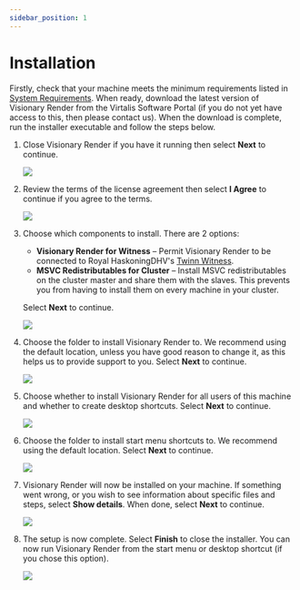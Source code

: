 ```yaml
---
sidebar_position: 1
---
```


# Installation

Firstly, check that your machine meets the minimum requirements listed in [System Requirements](../reference/system-requirements.mdx). When ready, download the latest version of Visionary Render from the Virtalis Software Portal (if you do not yet have access to this, then please contact us). When the download is complete, run the installer executable and follow the steps below.

<Steps>

1. Close Visionary Render if you have it running then select **Next** to continue.

   ![](/img/visionary-render/getting-started/installation/1-start.png)

2. Review the terms of the license agreement then select **I Agree** to continue if you agree to the terms.

   ![](/img/visionary-render/getting-started/installation/2-license-agreement.png)

3. Choose which components to install. There are 2 options:
   - **Visionary Render for Witness** – Permit Visionary Render to be connected to Royal HaskoningDHV's [Twinn Witness](../integrations/twinn-witness.mdx).
   - **MSVC Redistributables for Cluster** – Install MSVC redistributables on the cluster master and share them with the slaves. This prevents you from having to install them on every machine in your cluster.

   Select **Next** to continue.

   ![](/img/visionary-render/getting-started/installation/3-components.png)

4. Choose the folder to install Visionary Render to. We recommend using the default location, unless you have good reason to change it, as this helps us to provide support to you. Select **Next** to continue.

   ![](/img/visionary-render/getting-started/installation/4-install-location.png)

5. Choose whether to install Visionary Render for all users of this machine and whether to create desktop shortcuts. Select **Next** to continue.

   ![](/img/visionary-render/getting-started/installation/5-additional-options.png)

6. Choose the folder to install start menu shortcuts to. We recommend using the default location. Select **Next** to continue.

   ![](/img/visionary-render/getting-started/installation/6-start-menu-folder.png)

7. Visionary Render will now be installed on your machine. If something went wrong, or you wish to see information about specific files and steps, select **Show details**. When done, select **Next** to continue.

   ![](/img/visionary-render/getting-started/installation/7-installing.png)

8. The setup is now complete. Select **Finish** to close the installer. You can now run Visionary Render from the start menu or desktop shortcut (if you chose this option).

   ![](/img/visionary-render/getting-started/installation/8-finish.png)

</Steps>
